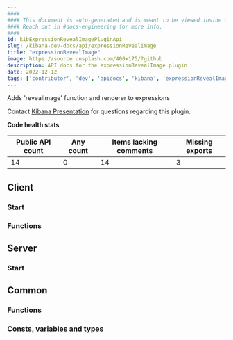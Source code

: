```yaml
---
####
#### This document is auto-generated and is meant to be viewed inside our experimental, new docs system.
#### Reach out in #docs-engineering for more info.
####
id: kibExpressionRevealImagePluginApi
slug: /kibana-dev-docs/api/expressionRevealImage
title: "expressionRevealImage"
image: https://source.unsplash.com/400x175/?github
description: API docs for the expressionRevealImage plugin
date: 2022-12-12
tags: ['contributor', 'dev', 'apidocs', 'kibana', 'expressionRevealImage']
---
```


Adds 'revealImage' function and renderer to expressions

Contact [Kibana Presentation](https://github.com/orgs/elastic/teams/kibana-presentation) for questions regarding this plugin.

**Code health stats**

| Public API count  | Any count | Items lacking comments | Missing exports |
|-------------------|-----------|------------------------|-----------------|
| 14 | 0 | 14 | 3 |

## Client

### Start
<DocDefinitionList data={[expressionRevealImageObj.client.start]}/>

### Functions
<DocDefinitionList data={expressionRevealImageObj.client.functions}/>

## Server

### Start
<DocDefinitionList data={[expressionRevealImageObj.server.start]}/>

## Common

### Functions
<DocDefinitionList data={expressionRevealImageObj.common.functions}/>

### Consts, variables and types
<DocDefinitionList data={expressionRevealImageObj.common.misc}/>

